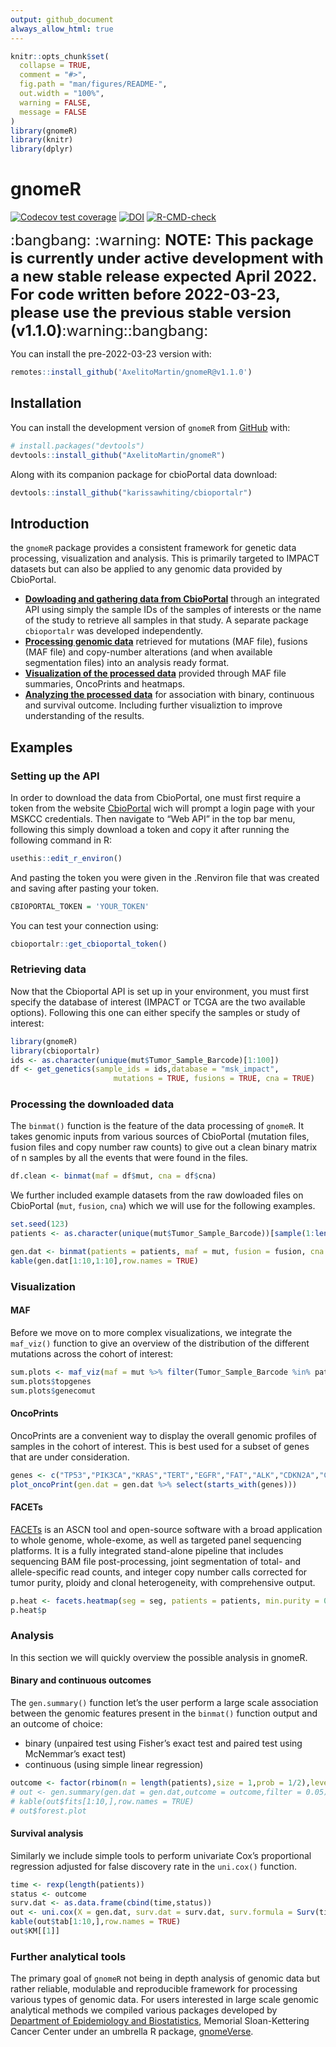 ```yaml
---
output: github_document
always_allow_html: true
---
```


<!-- README.md is generated from README.Rmd. Please edit that file -->

```r
knitr::opts_chunk$set(
  collapse = TRUE,
  comment = "#>",
  fig.path = "man/figures/README-",
  out.width = "100%",
  warning = FALSE,
  message = FALSE
)
library(gnomeR)
library(knitr)
library(dplyr)
```

# gnomeR

<!-- badges: start -->

[![Codecov test coverage](https://codecov.io/gh/AxelitoMartin/gnomeR/branch/development/graph/badge.svg)](https://codecov.io/gh/AxelitoMartin/gnomeR?branch=development) [![DOI](https://zenodo.org/badge/DOI/10.5281/zenodo.4171608.svg)](https://doi.org/10.5281/zenodo.4171608) [![R-CMD-check](https://github.com/AxelitoMartin/gnomeR/workflows/R-CMD-check/badge.svg)](https://github.com/AxelitoMartin/gnomeR/actions)

<!-- badges: end -->

<font size="5">:bangbang: :warning: **NOTE: This package is currently under active development with a new stable release expected April 2022. For code written before 2022-03-23, please use the previous stable version (v1.1.0)**:warning::bangbang: </font>

You can install the pre-2022-03-23 version with:

```r
remotes::install_github('AxelitoMartin/gnomeR@v1.1.0')

```

## Installation

You can install the development version of `gnomeR` from [GitHub](https://github.com/) with:

``` r
# install.packages("devtools")
devtools::install_github("AxelitoMartin/gnomeR")
```

Along with its companion package for cbioPortal data download:

``` r
devtools::install_github("karissawhiting/cbioportalr")
```

## Introduction

the `gnomeR` package provides a consistent framework for genetic data processing, visualization and analysis. This is primarily targeted to IMPACT datasets but can also be applied to any genomic data provided by CbioPortal.

-   [**Dowloading and gathering data from CbioPortal**](https://github.com/karissawhiting/cbioportalr) through an integrated API using simply the sample IDs of the samples of interests or the name of the study to retrieve all samples in that study. A separate package `cbioportalr` was developed independently.
-   [**Processing genomic data**](https://axelitomartin.github.io/gnomeR/articles/Data-processing.html) retrieved for mutations (MAF file), fusions (MAF file) and copy-number alterations (and when available segmentation files) into an analysis ready format.
-   [**Visualization of the processed data**](https://axelitomartin.github.io/gnomeR/articles/Visualizations.html) provided through MAF file summaries, OncoPrints and heatmaps.
-   [**Analyzing the processed data**](https://axelitomartin.github.io/gnomeR/articles/Analizing-genomic-data.html) for association with binary, continuous and survival outcome. Including further visualiztion to improve understanding of the results.

## Examples

### Setting up the API

In order to download the data from CbioPortal, one must first require a token from the website [CbioPortal](https://cbioportal.mskcc.org/) wich will prompt a login page with your MSKCC credentials. Then navigate to "Web API" in the top bar menu, following this simply download a token and copy it after running the following command in R:

```r
usethis::edit_r_environ()
```

And pasting the token you were given in the .Renviron file that was created and saving after pasting your token.

```r
CBIOPORTAL_TOKEN = 'YOUR_TOKEN'
```

You can test your connection using:

```r
cbioportalr::get_cbioportal_token()
```

### Retrieving data

Now that the Cbioportal API is set up in your environment, you must first specify the database of interest (IMPACT or TCGA are the two available options). Following this one can either specify the samples or study of interest:

```r
library(gnomeR)
library(cbioportalr)
ids <- as.character(unique(mut$Tumor_Sample_Barcode)[1:100])
df <- get_genetics(sample_ids = ids,database = "msk_impact",
                       mutations = TRUE, fusions = TRUE, cna = TRUE)
```

### Processing the downloaded data

The `binmat()` function is the feature of the data processing of `gnomeR`. It takes genomic inputs from various sources of CbioPortal (mutation files, fusion files and copy number raw counts) to give out a clean binary matrix of n samples by all the events that were found in the files.

```r
df.clean <- binmat(maf = df$mut, cna = df$cna)
```

We further included example datasets from the raw dowloaded files on CbioPortal (`mut`, `fusion`, `cna`) which we will use for the following examples.

```r
set.seed(123)
patients <- as.character(unique(mut$Tumor_Sample_Barcode))[sample(1:length(unique(mut$Tumor_Sample_Barcode)), 100, replace=FALSE)]

gen.dat <- binmat(patients = patients, maf = mut, fusion = fusion, cna = cna)
kable(gen.dat[1:10,1:10],row.names = TRUE)
```

### Visualization

#### MAF

Before we move on to more complex visualizations, we integrate the `maf_viz()` function to give an overview of the distribution of the different mutations across the cohort of interest:

```r
sum.plots <- maf_viz(maf = mut %>% filter(Tumor_Sample_Barcode %in% patients))
sum.plots$topgenes
sum.plots$genecomut
```

#### OncoPrints

OncoPrints are a convenient way to display the overall genomic profiles of samples in the cohort of interest. This is best used for a subset of genes that are under consideration.

```r
genes <- c("TP53","PIK3CA","KRAS","TERT","EGFR","FAT","ALK","CDKN2A","CDKN2B")
plot_oncoPrint(gen.dat = gen.dat %>% select(starts_with(genes)))
```

#### FACETs

[FACETs](https://www.ncbi.nlm.nih.gov/pmc/articles/PMC5027494/) is an ASCN tool and open-source software with a broad application to whole genome, whole-exome, as well as targeted panel sequencing platforms. It is a fully integrated stand-alone pipeline that includes sequencing BAM file post-processing, joint segmentation of total- and allele-specific read counts, and integer copy number calls corrected for tumor purity, ploidy and clonal heterogeneity, with comprehensive output.

```r
p.heat <- facets.heatmap(seg = seg, patients = patients, min.purity = 0)
p.heat$p
```

### Analysis

In this section we will quickly overview the possible analysis in gnomeR.

#### Binary and continuous outcomes

The `gen.summary()` function let's the user perform a large scale association between the genomic features present in the `binmat()` function output and an outcome of choice:

-   binary (unpaired test using Fisher's exact test and paired test using McNemmar's exact test)
-   continuous (using simple linear regression)

```r
outcome <- factor(rbinom(n = length(patients),size = 1,prob = 1/2),levels = c("0","1"))
# out <- gen.summary(gen.dat = gen.dat,outcome = outcome,filter = 0.05)
# kable(out$fits[1:10,],row.names = TRUE)
# out$forest.plot
```

#### Survival analysis

Similarly we include simple tools to perform univariate Cox's proportional regression adjusted for false discovery rate in the `uni.cox()` function.

```r
time <- rexp(length(patients))
status <- outcome
surv.dat <- as.data.frame(cbind(time,status))
out <- uni.cox(X = gen.dat, surv.dat = surv.dat, surv.formula = Surv(time,status)~.,filter = 0.05)
kable(out$tab[1:10,],row.names = TRUE)
out$KM[[1]]
```

### Further analytical tools

The primary goal of `gnomeR` not being in depth analysis of genomic data but rather reliable, modulable and reproducible framework for processing various types of genomic data. For users interested in large scale genomic analytical methods we compiled various packages developed by [Department of Epidemiology and Biostatistics](https://www.mskcc.org/departments/epidemiology-biostatistics), Memorial Sloan-Kettering Cancer Center under an umbrella R package, [gnomeVerse](https://github.com/AxelitoMartin/genomeVerse).

